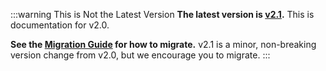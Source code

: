 :::warning This is Not the Latest Version
**The latest version is [v2.1](/).** This is documentation for v2.0. 

**See the [Migration Guide](/v2.0/migration-guide) for how to migrate.** v2.1 is a minor, non-breaking version change from v2.0, but we encourage you to migrate. 
:::